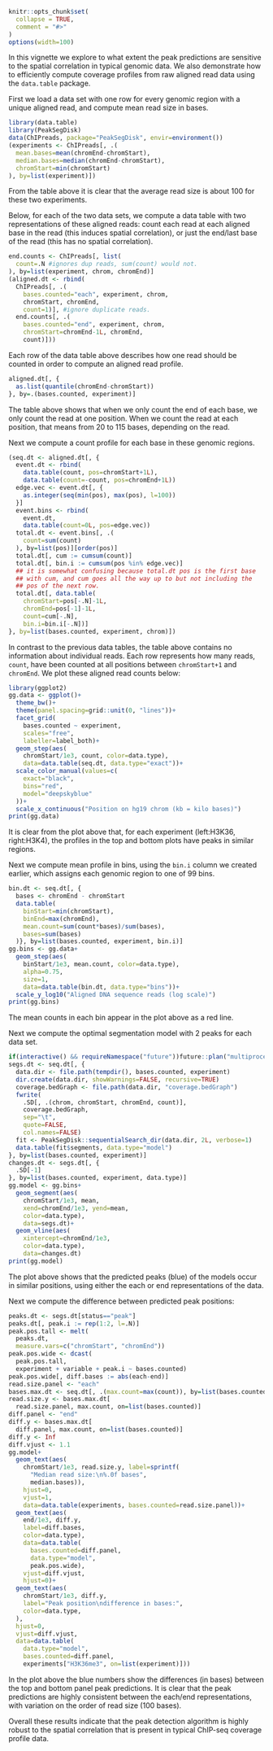 <!--
%\VignetteEngine{knitr::knitr}
%\VignetteIndexEntry{Spatial correlation}
-->

```r
knitr::opts_chunk$set(
  collapse = TRUE,
  comment = "#>"
)
options(width=100)
```

In this vignette we explore to what extent the peak predictions are
sensitive to the spatial correlation in typical genomic data. We also
demonstrate how to efficiently compute coverage profiles from raw
aligned read data using the `data.table` package.

First we load a data set with one row for every genomic region with a
unique aligned read, and compute mean read size in bases.

```r
library(data.table)
library(PeakSegDisk)
data(ChIPreads, package="PeakSegDisk", envir=environment())
(experiments <- ChIPreads[, .(
  mean.bases=mean(chromEnd-chromStart),
  median.bases=median(chromEnd-chromStart),
  chromStart=min(chromStart)
), by=list(experiment)])
```

From the table above it is clear that the average read size is about
100 for these two experiments.

Below, for each of the two data sets, we compute a data table with two
representations of these aligned reads: count each read at each
aligned base in the read (this induces spatial correlation), or just
the end/last base of the read (this has no spatial correlation).

```r
end.counts <- ChIPreads[, list(
  count=.N #ignores dup reads, sum(count) would not.
), by=list(experiment, chrom, chromEnd)]
(aligned.dt <- rbind(
  ChIPreads[, .(
    bases.counted="each", experiment, chrom,
    chromStart, chromEnd,
    count=1)], #ignore duplicate reads.
  end.counts[, .(
    bases.counted="end", experiment, chrom,
    chromStart=chromEnd-1L, chromEnd,
    count)]))
```

Each row of the data table above describes how one read should be
counted in order to compute an aligned read profile. 

```r
aligned.dt[, {
  as.list(quantile(chromEnd-chromStart))
}, by=.(bases.counted, experiment)]
```

The table above shows that when we only count the end of each base, we
only count the read at one position. When we count the read at each
position, that means from 20 to 115 bases, depending on the read.

Next we compute a count profile for each base in these genomic
regions.

```r
(seq.dt <- aligned.dt[, {
  event.dt <- rbind(
    data.table(count, pos=chromStart+1L),
    data.table(count=-count, pos=chromEnd+1L))
  edge.vec <- event.dt[, {
    as.integer(seq(min(pos), max(pos), l=100))
  }]
  event.bins <- rbind(
    event.dt,
    data.table(count=0L, pos=edge.vec))
  total.dt <- event.bins[, .(
    count=sum(count)
  ), by=list(pos)][order(pos)]
  total.dt[, cum := cumsum(count)]
  total.dt[, bin.i := cumsum(pos %in% edge.vec)]
  ## it is somewhat confusing because total.dt pos is the first base
  ## with cum, and cum goes all the way up to but not including the
  ## pos of the next row.
  total.dt[, data.table(
    chromStart=pos[-.N]-1L,
    chromEnd=pos[-1]-1L,
    count=cum[-.N],
    bin.i=bin.i[-.N])]
}, by=list(bases.counted, experiment, chrom)])
```

In contrast to the previous data tables, the table above contains no
information about individual reads. Each row represents how many
reads, `count`, have been counted at all positions between
`chromStart+1` and `chromEnd`. We plot these aligned read counts
below:

```r
library(ggplot2)
gg.data <- ggplot()+
  theme_bw()+
  theme(panel.spacing=grid::unit(0, "lines"))+
  facet_grid(
    bases.counted ~ experiment,
    scales="free",
    labeller=label_both)+
  geom_step(aes(
    chromStart/1e3, count, color=data.type),
    data=data.table(seq.dt, data.type="exact"))+
  scale_color_manual(values=c(
    exact="black",
    bins="red",
    model="deepskyblue"
  ))+
  scale_x_continuous("Position on hg19 chrom (kb = kilo bases)")
print(gg.data)
```

It is clear from the plot above that, for each experiment (left:H3K36,
right:H3K4), the profiles in the top and bottom plots have peaks in
similar regions.

Next we compute mean profile in bins, using the `bin.i` column we
created earlier, which assigns each genomic region to one of 99 bins.

```r
bin.dt <- seq.dt[, {
  bases <- chromEnd - chromStart
  data.table(
    binStart=min(chromStart),
    binEnd=max(chromEnd),
    mean.count=sum(count*bases)/sum(bases),
    bases=sum(bases)
  )}, by=list(bases.counted, experiment, bin.i)]
gg.bins <- gg.data+
  geom_step(aes(
    binStart/1e3, mean.count, color=data.type),
    alpha=0.75,
    size=1,
    data=data.table(bin.dt, data.type="bins"))+
  scale_y_log10("Aligned DNA sequence reads (log scale)")
print(gg.bins)
```

The mean counts in each bin appear in the plot above as a red line.

Next we compute the optimal segmentation model with 2 peaks for each
data set.

```r
if(interactive() && requireNamespace("future"))future::plan("multiprocess")
segs.dt <- seq.dt[, {
  data.dir <- file.path(tempdir(), bases.counted, experiment)
  dir.create(data.dir, showWarnings=FALSE, recursive=TRUE)
  coverage.bedGraph <- file.path(data.dir, "coverage.bedGraph")
  fwrite(
    .SD[, .(chrom, chromStart, chromEnd, count)],
    coverage.bedGraph,
    sep="\t",
    quote=FALSE,
    col.names=FALSE)
  fit <- PeakSegDisk::sequentialSearch_dir(data.dir, 2L, verbose=1)
  data.table(fit$segments, data.type="model")
}, by=list(bases.counted, experiment)]
changes.dt <- segs.dt[, {
  .SD[-1]
}, by=list(bases.counted, experiment, data.type)]
gg.model <- gg.bins+
  geom_segment(aes(
    chromStart/1e3, mean,
    xend=chromEnd/1e3, yend=mean,
    color=data.type),
    data=segs.dt)+
  geom_vline(aes(
    xintercept=chromEnd/1e3,
    color=data.type),
    data=changes.dt)
print(gg.model)
```

The plot above shows that the predicted peaks (blue) of the models
occur in similar positions, using either the each or end
representations of the data.

Next we compute the difference between predicted peak positions:

```r
peaks.dt <- segs.dt[status=="peak"]
peaks.dt[, peak.i := rep(1:2, l=.N)]
peak.pos.tall <- melt(
  peaks.dt,
  measure.vars=c("chromStart", "chromEnd"))
peak.pos.wide <- dcast(
  peak.pos.tall,
  experiment + variable + peak.i ~ bases.counted)
peak.pos.wide[, diff.bases := abs(each-end)]
read.size.panel <- "each"
bases.max.dt <- seq.dt[, .(max.count=max(count)), by=list(bases.counted)]
read.size.y <- bases.max.dt[
  read.size.panel, max.count, on=list(bases.counted)]
diff.panel <- "end"
diff.y <- bases.max.dt[
  diff.panel, max.count, on=list(bases.counted)]
diff.y <- Inf
diff.vjust <- 1.1
gg.model+
  geom_text(aes(
    chromStart/1e3, read.size.y, label=sprintf(
      "Median read size:\n%.0f bases",
      median.bases)),
    hjust=0,
    vjust=1,
    data=data.table(experiments, bases.counted=read.size.panel))+
  geom_text(aes(
    end/1e3, diff.y,
    label=diff.bases,
    color=data.type),
    data=data.table(
      bases.counted=diff.panel,
      data.type="model",
      peak.pos.wide),
    vjust=diff.vjust,
    hjust=0)+
  geom_text(aes(
    chromStart/1e3, diff.y,
    label="Peak position\ndifference in bases:",
    color=data.type,
  ),
  hjust=0,
  vjust=diff.vjust,
  data=data.table(
    data.type="model",
    bases.counted=diff.panel,
    experiments["H3K36me3", on=list(experiment)]))
```

In the plot above the blue numbers show the differences (in bases)
between the top and bottom panel peak predictions. It is clear that
the peak predictions are highly consistent between the each/end
representations, with variation on the order of read size (100 bases).

Overall these results indicate that the peak detection algorithm is
highly robust to the spatial correlation that is present in typical
ChIP-seq coverage profile data.